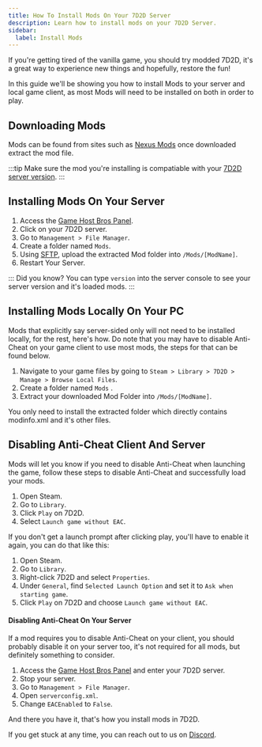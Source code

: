 ```yaml
---
title: How To Install Mods On Your 7D2D Server
description: Learn how to install mods on your 7D2D Server.
sidebar:
  label: Install Mods
---
```


If you're getting tired of the vanilla game, you should try modded 7D2D, it's a great way to experience new things and hopefully, restore the fun!

In this guide we'll be showing you how to install Mods to your server and local game client, as most Mods will need to be installed on both in order to play.

## Downloading Mods

Mods can be found from sites such as [Nexus Mods](https://www.nexusmods.com/7daystodie/mods/) once downloaded extract the mod file.

:::tip
Make sure the mod you're installing is compatiable with your [7D2D server version](/games/7-days-to-die/change-version/). 
:::

## Installing Mods On Your Server

1. Access the [Game Host Bros Panel](https://panel.gamehostbros.com/).
2. Click on your 7D2D server.
3. Go to `Management > File Manager`.
4. Create a folder named `Mods`.
5. Using [SFTP](/getting-started/uploading-files/), upload the extracted Mod folder into `/Mods/[ModName]`.
6. Restart Your Server.

:::
Did you know? You can type `version` into the server console to see your server version and it's loaded mods.
:::

## Installing Mods Locally On Your PC

Mods that explicitly say server-sided only will not need to be installed locally, for the rest, here's how. Do note that you may have to disable Anti-Cheat on your game client to use most mods, the steps for that can be found below.

1. Navigate to your game files by going to `Steam > Library > 7D2D > Manage > Browse Local Files`.
2. Create a folder named `Mods` .
3. Extract your downloaded Mod Folder into `/Mods/[ModName]`.

You only need to install the extracted folder which directly contains modinfo.xml and it's other files.

## Disabling Anti-Cheat Client And Server

Mods will let you know if you need to disable Anti-Cheat when launching the game, follow these steps to disable Anti-Cheat and successfully load your mods.

1. Open Steam.
2. Go to `Library`.
3. Click `Play` on 7D2D.
4. Select `Launch game without EAC`.

If you don't get a launch prompt after clicking play, you'll have to enable it again, you can do that like this:

1. Open Steam.
2. Go to `Library`.
3. Right-click 7D2D and select `Properties`.
4. Under `General`, find `Selected Launch Option` and set it to `Ask when starting game`.
5. Click `Play` on 7D2D and choose `Launch game without EAC`.

#### Disabling Anti-Cheat On Your Server

If a mod requires you to disable Anti-Cheat on your client, you should probably disable it on your server too, it's not required for all mods, but definitely something to consider.

1. Access the [Game Host Bros Panel](https://panel.gamehostbros.com/) and enter your 7D2D server.
2. Stop your server.
3. Go to `Management > File Manager`.
4. Open `serverconfig.xml`.
5. Change `EACEnabled` to `False`.

And there you have it, that's how you install mods in 7D2D.

If you get stuck at any time, you can reach out to us on [Discord](https://discord.gg/FN4XgbAwzr).
